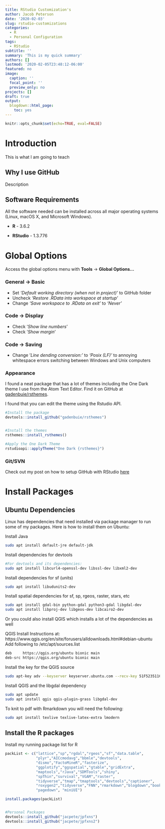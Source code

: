 ```yaml
---
title: RStudio Customization's
author: Jacob Peterson
date: '2020-02-03'
slug: rstudio-customizations
categories:
  - R
  - Personal Configuration
tags:
  - RStudio
subtitle: ''
summary: 'This is my quick summary'
authors: []
lastmod: '2020-02-05T23:48:12-06:00'
featured: no
image:
  caption: ''
  focal_point: ''
  preview_only: no
projects: []
draft: true
output:
  blogdown::html_page:
    toc: yes
---
```


```r
knitr::opts_chunk$set(echo=TRUE, eval=FALSE)
```

# Introduction

This is what I am going to teach

## Why I use GitHub

Description

## Software Requirements

All the software needed can be installed across all major operating systems (Linux, macOS X, and Microsoft Windows).

* **R** - 3.6.2

* **RStudio** - 1.3.776


# Global Options

Access the global options menu with **Tools** &rarr; **Global Options...**

### General &rarr; Basic

* Set *'Default working directory (when not in project)'* to GitHub folder
* Uncheck *'Restore .RData into workspace at startup'*
* Change *'Save workspace to .RData on exit'* to *'Never'*

### Code &rarr; Display

* Check '*Show line numbers*'
* Check '*Show margin*'

### Code &rarr; Saving
* Change '*Line dending conversion:'* to *'Posix (LF)'* to annoying whitespace errors switching between Windows and Unix computers

### Appearance

I found a neat package that has a lot of themes including the One Dark theme I use from the Atom Text Editor. Find it on GitHub at [gadenbuie/rsthemes](https://github.com/gadenbuie/rsthemes).

I found that you can edit the theme using the Rstudio API.

```r
#Install the package
devtools::install_github("gadenbuie/rsthemes")


#Install the themes
rsthemes::install_rsthemes()

#Apply the One Dark Theme
rstudioapi::applyTheme("One Dark {rsthemes}")
```

### Git/SVN

Check out my post on how to setup GitHub with RStudio [here]()

# Install Packages


## Ubuntu Dependencies
Linux has dependencies that need installed via  package manager to run some of my packages. Here is how to install them on Ubuntu:

Install Java
```bash
sudo apt install default-jre default-jdk
```

Install dependencies for devtools
```bash
#For devtools and its dependencies:
sudo apt install libcurl4-openssl-dev libssl-dev libxml2-dev
```

Install dependencies for sf (units)
```bash
sudo apt install libudunits2-dev
```

Install spatial dependencies for sf, sp, rgeos, raster, stars, etc
```bash
sudo apt install gdal-bin python-gdal python3-gdal libgdal-dev
sudo apt install libproj-dev libgeos-dev libcairo2-dev
```

Or you could also install QGIS which installs a lot of the dependencies as well

QGIS Install Instructions at: https://www.qgis.org/en/site/forusers/alldownloads.html#debian-ubuntu
Add following to /etc/apt/sources.list
```bash
deb     https://qgis.org/ubuntu bionic main
deb-src https://qgis.org/ubuntu bionic main
```

Install the key for the QGIS source
```bash
sudo apt-key adv --keyserver keyserver.ubuntu.com --recv-key 51F523511C7028C3
```

Install QGIS and the libgdal dependency
```bash
sudo apt update
sudo apt install qgis qgis-plugin-grass libgdal-dev
```

To knit to pdf with Rmarkdown you will need the following:
```bash
sudo apt install texlive texlive-latex-extra lmodern
```

## Install the R packages
Install my running package list for R
```r

packList <- c("lattice","sp","rgdal","rgeos","sf","data.table",
              "plyr","AICcmodavg","bbmle","devtools",
              "dismo","FactoMineR","fasterize",
              "ggplotify","ggspatial","gtable","gridExtra",
              "maptools","rJava","SDMTools","shiny",
              "spThin","survival","VGAM","raster",
              "tidyverse","tmap","tmaptools","devtools","captioner",
              "roxygen2","tidyverse","FNN","rmarkdown","blogdown","bookdown",
              "pagedown", "miniUI")

install.packages(packList)


#Personal Packages
devtools::install_github("jacpete/jpfxns")
devtools::install_github("jacpete/jpfxns2")
```



